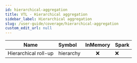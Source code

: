 ```yaml
---
id: hierarchical-aggregation
title: VTL - Hierarchical aggregation
sidebar_label: Hierarchical aggregation
slug: /user-guide/coverage/hierarchical-aggregation
custom_edit_url: null
---
```


| Name                 | Symbol    | InMemory | Spark |
| -------------------- | :-------- | :------: | ----- |
| Hierarchical roll-up | hierarchy |   :x:    | :x:   |
